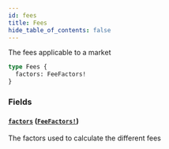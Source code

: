 ```yaml
---
id: fees
title: Fees
hide_table_of_contents: false
---
```



The fees applicable to a market

```graphql
type Fees {
  factors: FeeFactors!
}
```


### Fields

#### [`factors`](#) ([`FeeFactors!`](/docs/testnet/graphql/objects/fee-factors))

The factors used to calculate the different fees




